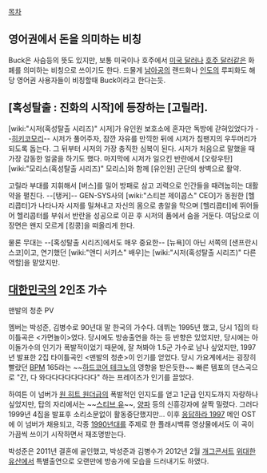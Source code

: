 [[목차]]
== 영어권에서 돈을 의미하는 비칭 ==
Buck은 사슴등의 뜻도 있지만, 보통 미국이나 호주에서 [[미국 달러]]나 [[호주 달러]]같은 화폐를 의미하는 비칭으로 쓰이기도 한다. 드물게 [[남아공]]의 랜드화나 [[인도]]의 루피화도 해당 영어권 사용자들이 비칭할때 Buck이라고 한다는듯. 

== [혹성탈출 : 진화의 시작]에 등장하는 [고릴라]. ==
[wiki:"시저(혹성탈출 시리즈)" 시저]가 유인원 보호소에 혼자만 독방에 갇혀있었다가 --[[히키코모리]]-- 시저가 풀어주자, 잠깐 자유를 만끽한 뒤에 시저가 침팬지의 우두머리가 되도록 돕는다. 그 뒤부터 시저의 가장 충직한 심복이 된다. 시저가 처음으로 말했을 때 가장 감동한 얼굴을 하기도 했다. 마지막에 시저가 일으킨 반란에서 [오랑우탄] [wiki:"모리스(혹성탈출 시리즈)" 모리스]와 함께 [유인원] 군단의 쌍벽으로 활약.

고릴라 부대를 지휘해서 [버스]를 밀어 방패로 삼고 괴력으로 인간들을 때려눕히는 대활약을 펼친다. --[탱커]-- GEN-SYS사의 [wiki:"스티븐 제이콥스" CEO]가 동원한 [헬리콥터]가 나타나자 시저를 밀쳐내고 자신의 몸으로 총알을 막으며 [헬리콥터]에 뛰어들어 헬리콥터를 부숴서 반란을 성공으로 이끈 후 시저의 품에서 숨을 거둔다. 여담으로 이 장면은 왠지 모르게 [킹콩]을 떠올리게 한다.

물론 무대는 --[혹성탈출 시리즈]에서도 매우 중요한-- [뉴욕]이 아닌 서쪽의 [샌프란시스코]이고, 연기했던 [wiki:"앤디 서키스" 배우]는 [wiki:"시저(혹성탈출 시리즈)" 다른 역할]을 맡았지만.

== [[대한민국]]의 2인조 가수 ==

{{{#!html
<iframe width="420" height="315" src="//www.youtube.com/embed/2E_lxiLsn2s" frameborder="0" allowfullscreen></iframe>}}}
맨발의 청춘 PV

멤버는 박성준, 김병수로 90년대 말 한국의 가수다. 데뷔는 1995년 했고, 당시 1집의 타이틀곡은 <가면놀이>였다. 당시에도 방송출연을 하는 등 반향은 있었지만, 당시에는 아이돌가수의 인기가 폭발적이었기 때문에, 잘 쳐봐야 1.5군 가수로 남나 싶었지만, 1997년 발표한 2집 타이틀곡인 <맨발의 청춘>이 인기를 얻었다. 당시 가요계에서는 굉장히 빨랐던 [[BPM]] 165라는 ~~[[하드코어 테크노]]의 영향을 받은듯한~~ 빠른 템포의 댄스곡으로 "간, 다 와다다다다다다다다" 하는 프레이즈가 인기를 끌었다.

하여튼 이 넘버가 [[원 히트 원더]]급의 폭발적인 인지도를 얻고 1군급 인지도까지 자랑하나 싶었지만, 탑의 자리에서는 ~~[[스티브 유]]~~, [[양파]] 등의 신흥강자에 살짝 밀렸다. 그러다 1999년 4집을 발표후 소리소문없이 활동중단했지만...
이후 [[응답하라 1997]] 메인 OST에 이 넘버가 채용되고, 각종 [[1990년대]]를 주제로 한 플래시백류 영상물에서도 이 곡이 가끔씩 쓰이기 시작하면서 재조명받는다.

박성준은 2011년 결혼에 골인했고, 박성준과 김병수가 2012년 2월 [[개그콘서트]] [[위대한 유산]]에서 특별출연으로 오랜만에 방송가에 모습을 드러내기도 하였다.
